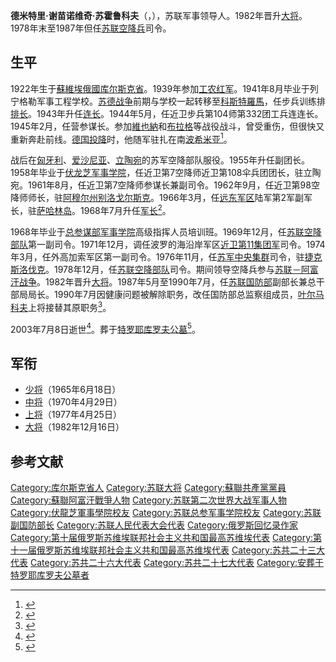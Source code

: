 {{同名人物|苏霍鲁科夫|苏霍鲁科夫}}
{{Infobox military person
|name          = 德米特里·苏霍鲁科夫
|image         = 
|birth_date    = 1922年11月2日
|birth_place   = [[蘇維埃俄國|蘇維埃俄國]][[库尔斯克省|库尔斯克省]]
|death_date    = {{Dda|2003|7|8|1922|11|2}}
|death_place   = [[俄罗斯联邦|俄罗斯联邦]][[莫斯科|莫斯科]]
|placeofburial = [[特罗耶库罗夫公墓|特罗耶库罗夫公墓]]
|allegiance    ={{USSR}}
|branch        =[[蘇聯陸軍|陸軍]]
|serviceyears  =1939年－1992年
|rank          =[[大将_(苏联)|大将]]（1982年）
|commands      =空降兵
|battles       =[[第二次世界大战|第二次世界大战]]<br/>[[苏联－阿富汗战争|苏联－阿富汗战争]]
|awards        ={{{!}} style="background: transparent"
{{!}}{{四级祖国功勋勋章}}{{!!}}{{荣誉勋章 (俄罗斯联邦)}}
{{!}}}
{{{!}} style="background: transparent"
{{!}}{{列宁勋章}}{{!!}}{{列宁勋章}}{{!!}}{{十月革命勋章}}{{!!}}{{红旗勋章}}
{{!}}-
{{!}}{{红旗勋章}}{{!!}}{{一级库图佐夫勋章}}{{!!}}{{一级卫国战争勋章}}{{!!}}{{二级卫国战争勋章}}
{{!}}-
{{!}}{{红星勋章}}{{!!}}{{三级在苏联武装力量中为祖国服务勋章}}{{!!}}{{战功奖章}}{{!!}}{{纪念列宁诞辰一百周年奖章}}
{{!}}-
{{!}}{{卫国战争战胜德国奖章}}{{!!}}{{卫国战争胜利二十周年奖章}}{{!!}}{{卫国战争胜利三十周年奖章}}{{!!}}{{卫国战争胜利四十周年奖章}}
{{!}}-
{{!}}{{卫国战争胜利五十周年奖章}}{{!!}}{{朱可夫奖章}}{{!!}}{{莫斯科建城八百五十周年奖章}}{{!!}}{{苏联武装力量老兵奖章}}
{{!}}-
{{!}}{{巩固战斗友谊奖章 (苏联)}}{{!!}}{{苏维埃陆军海军三十周年奖章}}{{!!}}{{苏联武装力量四十周年奖章}}{{!!}}{{苏联武装力量五十周年奖章}}
{{!}}-
{{!}}{{苏联武装力量六十周年奖章}}{{!!}}{{苏联武装力量七十周年奖章}}{{!!}}{{圆满服役奖章|type=1}}{{!!}}{{圆满服役奖章|type=2}}
{{!}}-
{{!}}{{圆满服役奖章|type=3}}
{{!}}}
}}

'''德米特里·谢苗诺维奇·苏霍鲁科夫'''（{{lang-ru|Дмитрий Семёнович Сухоруков}}，{{bd|1922年|11月2日|2003年|7月8日|catIdx=Sukhorukov}}），苏联军事领导人。1982年晋升[[大将_(苏联)|大将]]。1978年末至1987年但任[[俄羅斯空降軍|苏联空降兵]]司令。

==生平==
1922年生于[[蘇維埃俄國|蘇維埃俄國]][[库尔斯克省|库尔斯克省]]。1939年参加[[苏联红军|工农红军]]。1941年8月毕业于列宁格勒军事工程学校。[[苏德战争|苏德战争]]前期与学校一起转移至[[科斯特羅馬|科斯特羅馬]]，任步兵训练排[[排长|排长]]。1943年升任[[连长|连长]]。1944年5月，任近卫步兵第104师第332团工兵连连长。1945年2月，任营参谋长。参加[[維也納攻勢|維也納]]和[[布拉格攻勢|布拉格]]等战役战斗，曾受重伤，但很快又重新奔赴前线。[[第二次世界大戰歐洲戰場的結束|德国投降]]时，他随军驻扎在南[[波希米亚|波希米亚]]<ref>{{cite web |author=Владимир Малеванный |title=Выше только рай |url=https://nvo.ng.ru/notes/2000-11-17/8_suhorukov.html |publisher=Независимая газета |language=ru |date=2000-11-17 |access-date=2020-07-07 |archive-date=2020-07-09 |archive-url=https://web.archive.org/web/20200709103640/https://nvo.ng.ru/notes/2000-11-17/8_suhorukov.html |dead-url=no }}</ref>。

战后在[[匈牙利第二共和國|匈牙利]]、[[爱沙尼亚苏维埃社会主义共和国|爱沙尼亚]]、[[立陶宛苏维埃社会主义共和国|立陶宛]]的苏军空降部队服役。1955年升任副团长。1958年毕业于[[伏龙芝军事学院|伏龙芝军事学院]]，任近卫第7空降师近卫第108伞兵团团长，驻立陶宛。1961年8月，任近卫第7空降师参谋长兼副司令。1962年9月，任近卫第98空降师师长，驻[[阿穆尔州|阿穆尔州]][[别洛戈尔斯克|别洛戈尔斯克]]。1966年3月，任[[远东军区|远东军区]]陆军第2军副军长，驻[[萨哈林岛|萨哈林岛]]。1968年7月升任[[军长|军长]]<ref>{{cite book |author=Владимир Лобов |title=Военная элита России: советский период, 1917-1991. энциклопедический справочник |date=2010 |publisher=Вече |isbn=9785953346399 |url=https://books.google.com/books?id=XTswAQAAIAAJ& |language=ru |page=444 |access-date=2020-07-07 |archive-date=2020-07-31 |archive-url=https://web.archive.org/web/20200731182629/https://books.google.com/books?id=XTswAQAAIAAJ& |dead-url=no }}</ref>。

1968年毕业于[[苏联总参谋部军事学院|总参谋部军事学院]]高级指挥人员培训班。1969年12月，任[[俄羅斯空降軍|苏联空降部队]]第一副司令。1971年12月，调任波罗的海沿岸军区[[近卫第11集团军|近卫第11集团军]]司令。1974年3月，任外高加索军区第一副司令。1976年11月，任[[苏军中央集群|苏军中央集群]]司令，驻[[捷克斯洛伐克|捷克斯洛伐克]]。1978年12月，任[[俄羅斯空降軍|苏联空降部队]]司令。期间领导空降兵参与[[苏联－阿富汗战争|苏联－阿富汗战争]]。1982年晋升[[大将_(苏联)|大将]]。1987年5月至1990年7月，任[[苏联国防部|苏联国防部]]副部长兼总干部局局长。1990年7月因健康问题被解除职务，改任国防部总监察组成员，[[维克托·费奥多罗维奇·叶尔马科夫|叶尔马科夫]]上将接替其原职务<ref>{{cite news |title=苏军总政治部主任易人 |work=[[人民日报|人民日报]] |date=1990-07-15 |page=6}}</ref>。

2003年7月8日逝世<ref>{{cite web |title=Д.С. Сухоруков |url=http://old.redstar.ru/2003/07/10_07/n.html |publisher=[[红星报|Красная звезда]] |language=ru |date=2003-07-10 |access-date=2020-07-07 |archive-date=2019-09-06 |archive-url=https://web.archive.org/web/20190906231002/http://old.redstar.ru/2003/07/10_07/n.html |dead-url=no }}</ref>。葬于[[特罗耶库罗夫公墓|特罗耶库罗夫公墓]]<ref>{{cite web |title=苏霍鲁科夫之墓 |url=http://www.moscow-tombs.ru/2003/suhorukov_ds.htm |publisher=莫斯科墓葬 |accessdate=2020-07-06 |archive-date=2020-07-24 |archive-url=https://web.archive.org/web/20200724023608/http://www.moscow-tombs.ru/2003/suhorukov_ds.htm |dead-url=no }}</ref>。
==军衔==
*[[少将|少将]]（1965年6月18日）
*[[中将|中将]]（1970年4月29日）
*[[上将|上将]]（1977年4月25日）
*[[大将_(苏联)|大将]]（1982年12月16日）
==参考文献==
{{reflist}}
{{s-start}}
{{s-mil}}
{{succession box
|title=[[俄羅斯空降軍|苏联空降兵]]司令
|before=[[瓦西里·菲利波维奇·马尔格洛夫|瓦西里·马尔格洛夫]]
|after=[[尼古拉·瓦西里耶维奇·加里宁_(1937年)|尼古拉·加里宁]]
|years=1978年12月－1987年7月|
}}
{{s-end}}
{{蘇聯大將}}
{{portal bar|苏联|军事|人物|第二次世界大战|冷战}}
{{DEFAULTSORT:Sukhorukov, Dmitry}}
[[Category:库尔斯克省人|Category:库尔斯克省人]]
[[Category:苏联大将|Category:苏联大将]]
[[Category:蘇聯共產黨黨員|Category:蘇聯共產黨黨員]]
[[Category:蘇聯阿富汗戰爭人物|Category:蘇聯阿富汗戰爭人物]]
[[Category:苏联第二次世界大战军事人物|Category:苏联第二次世界大战军事人物]]
[[Category:伏龍芝軍事學院校友|Category:伏龍芝軍事學院校友]]
[[Category:苏联总参军事学院校友|Category:苏联总参军事学院校友]]
[[Category:苏联副国防部长|Category:苏联副国防部长]]
[[Category:苏联人民代表大会代表|Category:苏联人民代表大会代表]]
[[Category:俄罗斯回忆录作家|Category:俄罗斯回忆录作家]]
[[Category:第十届俄罗斯苏维埃联邦社会主义共和国最高苏维埃代表|Category:第十届俄罗斯苏维埃联邦社会主义共和国最高苏维埃代表]]
[[Category:第十一届俄罗斯苏维埃联邦社会主义共和国最高苏维埃代表|Category:第十一届俄罗斯苏维埃联邦社会主义共和国最高苏维埃代表]]
[[Category:苏共二十三大代表|Category:苏共二十三大代表]]
[[Category:苏共二十六大代表|Category:苏共二十六大代表]]
[[Category:苏共二十七大代表|Category:苏共二十七大代表]]
[[Category:安葬于特罗耶库罗夫公墓者|Category:安葬于特罗耶库罗夫公墓者]]